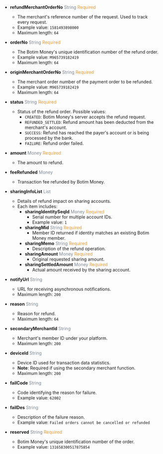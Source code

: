 
- **refundMerchantOrderNo** <font color='#7d8793'>String</font> <font color='#f19938'>Required</font>  
  - The merchant's reference number of the request. Used to track every request.  
  - Example value: `1581493898000`  
  - Maximum length: `64`

- **orderNo** <font color='#7d8793'>String</font> <font color='#f19938'>Required</font>  
  - The Botim Money's unique identification number of the refund order.  
  - Example value: `M965739182419`  
  - Maximum length: `64`

- **originMerchantOrderNo** <font color='#7d8793'>String</font> <font color='#f19938'>Required</font>  
  - The merchant order number of the payment order to be refunded.  
  - Example value: `M965739182419`  
  - Maximum length: `64`

- **status** <font color='#7d8793'>String</font> <font color='#f19938'>Required</font>  
  - Status of the refund order. Possible values:  
    - `CREATED`: Botim Money's server accepts the refund request.  
    - `REFUNDED_SETTLED`: Refund amount has been deducted from the merchant's account.  
    - `SUCCESS`: Refund has reached the payer's account or is being processed by the bank.  
    - `FAILURE`: Refund order failed.

- **amount** <font color='#7d8793'>Money</font> <font color='#f19938'>Required</font>  
  - The amount to refund.

- **feeRefunded** <font color='#7d8793'>Money</font>  
  - Transaction fee refunded by Botim Money.

- **sharingInfoList** <font color='#7d8793'>List</font>  
  - Details of refund impact on sharing accounts.  
  - Each item includes:  
    - **sharingIdentitySeqId** <font color='#7d8793'>Money</font> <font color='#f19938'>Required</font>  
      - Serial number for multiple account IDs.  
      - Example value: `1`  
    - **sharingMid** <font color='#7d8793'>String</font> <font color='#f19938'>Required</font>  
      - Member ID returned if identity matches an existing Botim Money member.  
    - **sharingMemo** <font color='#7d8793'>String</font> <font color='#f19938'>Required</font>  
      - Description of the refund operation.  
    - **sharingAmount** <font color='#7d8793'>Money</font> <font color='#f19938'>Required</font>  
      - Original requested sharing amount.  
    - **sharingSettledAmount** <font color='#7d8793'>Money</font> <font color='#f19938'>Required</font>  
      - Actual amount received by the sharing account.

- **notifyUrl** <font color='#7d8793'>String</font>  
  - URL for receiving asynchronous notifications.  
  - Maximum length: `200`

- **reason** <font color='#7d8793'>String</font>  
  - Reason for refund.  
  - Maximum length: `64`

- **secondaryMerchantId** <font color='#7d8793'>String</font>  
  - Merchant's member ID under your platform.  
  - Maximum length: `200`

- **deviceId** <font color='#7d8793'>String</font>  
  - Device ID used for transaction data statistics.  
  - **Note**: Required if using the secondary merchant function.  
  - Maximum length: `200`

- **failCode** <font color='#7d8793'>String</font>  
  - Code identifying the reason for failure.  
  - Example value: `62002`

- **failDes** <font color='#7d8793'>String</font>  
  - Description of the failure reason.  
  - Example value: `Failed orders cannot be cancelled or refunded`

- **reserved** <font color='#7d8793'>String</font> <font color='#f19938'>Required</font>  
  - Botim Money's unique identification number of the order.  
  - Example value: `131658300517875854`
